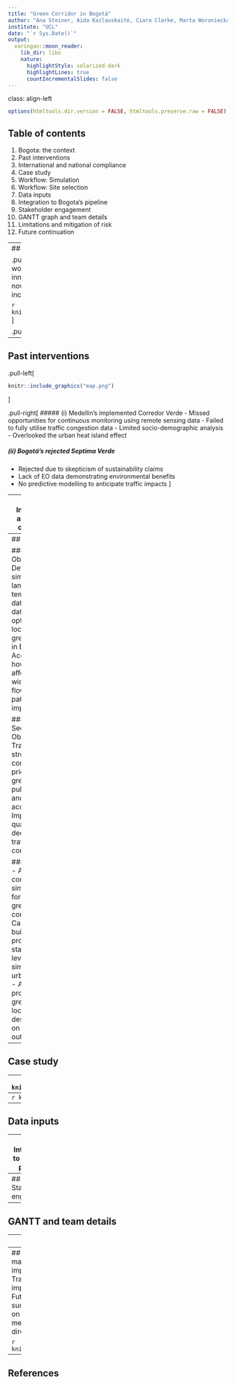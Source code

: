 ```yaml
---
title: "Green Corridor in Bogotá"
author: "Ana Steiner, Aida Kazlauskaitė, Ciara Clarke, Marta Woroniecka and Hannah Schuller"
institute: "UCL"
date: "`r Sys.Date()`"
output:
  xaringan::moon_reader:
    lib_dir: libs
    nature:
      highlightStyle: solarized-dark
      highlightLines: true
      countIncrementalSlides: false
---
```

class: align-left
```r
options(htmltools.dir.version = FALSE, htmltools.preserve.raw = FALSE)
```
## Table of contents

1. Bogota: the context
2. Past interventions
3. International and national compliance
4. Case study
5. Workflow: Simulation
6. Workflow: Site selection
7. Data inputs
8. Integration to Bogota's pipeline
9. Stakeholder engagement
10. GANTT graph and team details
11. Limitations and mitigation of risk
12. Future continuation

---
## Bogota: the context 

.pull-left[Once celebrated for the world’s longest cycle route and the innovative Transmilenio system, Bogotá now faces several key challenges, including:

```r

knitr::include_graphics('bogota.png')
```
]

.pull-right[
```r

knitr::include_graphics('context.png')
```
]
---

## Past interventions
.pull-left[
```r
knitr::include_graphics("map.png")
```
]

.pull-right[ 
##### (i) Medellin’s implemented Corredor Verde 
- Missed opportunities for continuous monitoring using remote sensing data
- Failed to fully utilise traffic congestion data
- Limited socio-demographic analysis
- Overlooked the urban heat island effect

##### (ii) Bogotá’s rejected Septima Verde
- Rejected due to skepticism of sustainability claims 
- Lack of EO data demonstrating environmental benefits
- No predictive modelling to anticipate traffic impacts
]

---
## International and national compliance

```r

knitr::include_graphics('compliance.png')
```

---
## Proposal

#### Main Objective:
- Develop a simulator using land surface temperature data and traffic data to identify optimal locations for a green corridor in Bogota.
- Account for how this will affect city-wide traffic flow and heat patterns before implementation.

#### Secondary Objectives:
- Transform key streets and corridors to prioritize greenery, public spaces, and pedestrian access. 
- Improve air quality by decreasing traffic congestion.

#### Outputs:
- A comprehensive simulator tool for planning green corridors.
- Capacity building programs for stakeholders to leverage the simulator in urban planning.
- A detailed proposal for the green corridor's location and design based on simulator outcomes.

---
## Case study

---
```r

knitr::include_graphics('workflowtraffic.png')
```


---
```r

knitr::include_graphics('workflowsite.png')
```


---
## Data inputs

---
## Integration to Bogota's pipeline

---
## Stakeholder engagement

---
## GANTT and team details

---
## Limitations and mitigation of risk

---
## Future continuation
- Retain use of the mapping tool for future green space implementations or road traffic adjustments
- Trained team of geo data analysts for tool implementation and future development
- Future iterations could predict other factors such as air quality by incorporating more data on building and vegetation height, meteorological data on wind speed and direction, and air quality recordings.

```r

knitr::include_graphics('airqualitymap.png')
```

---
## References